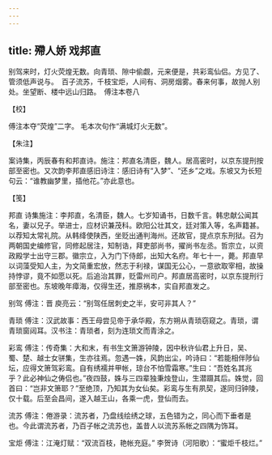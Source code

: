 ```yaml
---
---
---
```

title: 殢人娇 戏邦直
---







别驾来时，灯火荧煌无数。向青琐、隙中偷觑，元来便是，共彩鸾仙侣。方见了、管须低声说与。　百子流苏，千枝宝炬，人间有、洞房烟雾。春来何事，故抛人别处。坐望断、楼中远山归路。　傅注本卷八





【校】


傅注本夺“荧煌”二字。 毛本次句作“满城灯火无数”。





【朱注】


案诗集，丙辰春有和邦直诗。施注：邦直名清臣，魏人。居高密时，以京东提刑按部至密也。又次韵李邦直感旧诗注：感旧诗有“入梦”、“还乡”之戏。东坡又为长短句云：“谁教幽梦里，插他花。”亦此意也。





【笺】


邦直 诗集施注：李邦直，名清臣，魏人。七岁知诵书，日数千言。韩忠献公闻其名，妻以兄子。举进士，应材识兼茂科。欧阳公壮其文，廷对策入等，名声籍甚。以荐知太常礼院。从韩绛使陕西，坐贬出通判海州。还故官，提点京东刑狱。召为两朝国史编修官，同修起居注，知制诰，拜吏部尚书，擢尚书左丞。哲宗立，以资政殿学士出守三郡。徽宗立，入为门下侍郎，出知大名府。年七十一，薨。邦直早以词藻受知人主，为文简重宏放，然志于利禄，谋国无公心，一意欲取宰相，故操持悖谬，竟不如愿以死。后追治其罪，贬雷州司户。邦直居高密时，以京东提刑行部至密也。东坡晚年瘴海，仅得生还，推原祸本，实自邦直发之。

别驾 傅注：晋 庾亮云：“别驾任居刺史之半，安可非其人？”

青琐 傅注：汉武故事：西王母尝见帝于承华殿，东方朔从青琐窃窥之。青琐，谓青琐窗闼耳。汉书注：青琐者，刻为连琐文而青涂之。

彩鸾 傅注：传奇集：大和末，有书生文箫游钟陵，因中秋许仙君上升日，吴、蜀、楚、越士女骈集，生亦往焉。忽遇一姝，风韵出尘，吟诗曰：“若能相伴陟仙坛，应得文箫驾彩鸾。自有绣襦并甲帐，琼台不怕雪霜寒。”生曰：“吾姓名其兆乎？此必神仙之俦侣也。”夜四鼓，姝与三四辈独秉烛登山，生潜蹑其后。姝觉，回首曰：“岂非文箫耶？”至绝顶，乃知其为女仙矣。彩鸾与生有夙契，遂同归钟陵，仅十载。后至会昌间，遂入越王山，各乘一虎，登仙而去。

流苏 傅注：倦游录：流苏者，乃盘线绘绣之球，五色错为之，同心而下垂者是也。今此谓流苏者，乃百子帐之流苏也，盖昔人以流苏系帐之四隅为饰耳。

宝炬 傅注：江淹灯赋：“双流百枝，艳帐充庭。” 李贺诗（河阳歌）：“蜜炬千枝烂。”